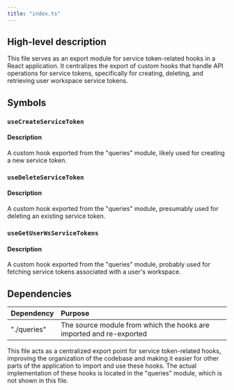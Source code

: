 ```yaml
---
title: "index.ts"
---
```


## High-level description
This file serves as an export module for service token-related hooks in a React application. It centralizes the export of custom hooks that handle API operations for service tokens, specifically for creating, deleting, and retrieving user workspace service tokens.

## Symbols

### `useCreateServiceToken`
#### Description
A custom hook exported from the "queries" module, likely used for creating a new service token.

### `useDeleteServiceToken`
#### Description
A custom hook exported from the "queries" module, presumably used for deleting an existing service token.

### `useGetUserWsServiceTokens`
#### Description
A custom hook exported from the "queries" module, probably used for fetching service tokens associated with a user's workspace.

## Dependencies
| Dependency | Purpose |
|:-----------|:--------|
| "./queries" | The source module from which the hooks are imported and re-exported |

This file acts as a centralized export point for service token-related hooks, improving the organization of the codebase and making it easier for other parts of the application to import and use these hooks. The actual implementation of these hooks is located in the "queries" module, which is not shown in this file.